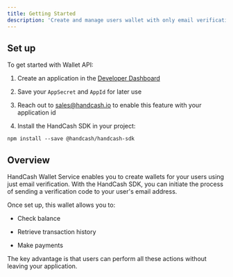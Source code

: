 ```yaml
---
title: Getting Started
description: 'Create and manage users wallet with only email verification without the user ever leaving your application'
---
```


## Set up

To get started with Wallet API:

1. Create an application in the [Developer Dashboard](/developer-dashboard)

2. Save your `AppSecret` and `AppId` for later use

3. Reach out to [sales@handcash.io](mailto:sales@handcash.io) to enable this feature with your application id

4. Install the HandCash SDK in your project:

```
npm install --save @handcash/handcash-sdk
```

## Overview

HandCash Wallet Service enables you to create wallets for your users using just email verification. With the HandCash SDK, you can initiate the process of sending a verification code to your user's email address.

Once set up, this wallet allows you to:

* Check balance

* Retrieve transaction history

* Make payments

The key advantage is that users can perform all these actions without leaving your application.